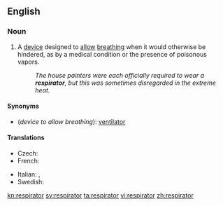 ==English==

===Noun===
{{en-noun}}

# A [[device]] designed to [[allow]] [[breathe|breathing]] when it would otherwise be hindered, as by a medical condition or the presence of poisonous vapors.
#: ''The house painters were each officially required to wear a '''respirator''', but this was sometimes disregarded in the extreme heat.''

====Synonyms====
* (''device to allow breathing''): [[ventilator]]

====Translations====
{{trans-top|device to allow breathing}}
* Czech: {{t|cs|respirátor|m}}
* French: {{t+|fr|respirateur|m}}
{{trans-mid}}
* Italian: {{t+|it|respiratore|m}},  {{t-|it|aeroforo|m}}
* Swedish: {{t|sv|respirator}}
{{trans-bottom}}

[[kn:respirator]]
[[sv:respirator]]
[[ta:respirator]]
[[vi:respirator]]
[[zh:respirator]]